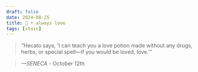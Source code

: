 ```yaml
---
draft: false 
date: 2024-08-25
title: 🗿 • always love
tags: [stoic]
---
```


>  “Hecato says, ‘I can teach you a love potion made without any drugs, herbs, or special spell—if you would be loved, love.’”

> *—SENECA* - October 12th